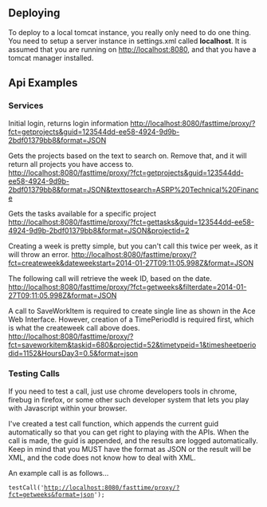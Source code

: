 == Deploying ==
To deploy to a local tomcat instance, you really only need to do one thing.
You need to setup a server instance in settings.xml called '''localhost'''.
It is assumed that you are running on http://localhost:8080, and that you have
a tomcat manager installed.

== Api Examples ==
=== Services ===
Initial login, returns login information
http://localhost:8080/fasttime/proxy/?fct=getprojects&guid=123544dd-ee58-4924-9d9b-2bdf01379bb8&format=JSON

Gets the projects based on the text to search on.  Remove that, and it will return all projects you have access to.
http://localhost:8080/fasttime/proxy/?fct=getprojects&guid=123544dd-ee58-4924-9d9b-2bdf01379bb8&format=JSON&texttosearch=ASRP%20Technical%20Finance

Gets the tasks available for a specific project
http://localhost:8080/fasttime/proxy/?fct=gettasks&guid=123544dd-ee58-4924-9d9b-2bdf01379bb8&format=JSON&projectid=2

Creating a week is pretty simple, but you can't call this twice per week, as
it will throw an error.
http://localhost:8080/fasttime/proxy/?fct=createweek&dateweekstart=2014-01-27T09:11:05.998Z&format=JSON

The following call will retrieve the week ID, based on the date.
http://localhost:8080/fasttime/proxy/?fct=getweeks&filterdate=2014-01-27T09:11:05.998Z&format=JSON

A call to SaveWorkItem is required to create single line as shown
in the Ace Web Interface.  However, creation of a TimePeriodId is required
first, which is what the createweek call above does.
http://localhost:8080/fasttime/proxy/?fct=saveworkitem&taskid=680&projectid=52&timetypeid=1&timesheetperiodid=1152&HoursDay3=0.5&format=json

=== Testing Calls ===
If you need to test a call, just use chrome developers tools in chrome,
firebug in firefox, or some other such developer system that lets you play
with Javascript within your browser.

I've created a test call function, which appends the current guid
automatically so that you can get right to playing with the APIs.  When the
call is made, the guid is appended, and the results are logged automatically.
Keep in mind that you MUST have the format as JSON or the result will be XML,
and the code does not know how to deal with XML.

An example call is as follows...
 testCall('http://localhost:8080/fasttime/proxy/?fct=getweeks&format=json');